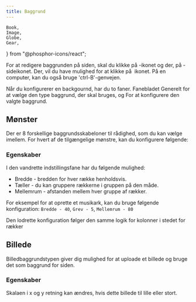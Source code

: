 ```yaml
---
title: Baggrund
---
```


	Book,
	Image,
	Globe,
	Gear,
	
} from "@phosphor-icons/react";

For at redigere baggrunden på siden, skal du klikke på <Wrench className="inline-icon"/> -ikonet og der, på <Book className="inline-icon"/> -sideikonet. Der, vil du have mulighed for at klikke på <Image className="inline-icon"/> ikonet. På en computer, kan du også bruge 'ctrl-B'-genvejen.

Når du konfigurerer en backgournd, har du to faner. Fanebladet <Globe className="inline-icon"/> Generelt for at vælge den type baggrund, der skal bruges, og <Gear className="inline-icon"/> For at konfigurere den valgte baggrund.

## <Globe className="inline-icon"/> Mønster

Der er 8 forskellige baggrundsskabeloner til rådighed, som du kan vælge imellem. For hvert af de tilgængelige mønstre, kan du konfigurere følgende:

### <Gear className="inline-icon"/> Egenskaber

I den vandrette indstillingsfane har du følgende mulighed:

- Bredde - bredden for hver række henholdsvis.
- Tæller - du kan gruppere rækkerne i gruppen på den måde.
- Mellemrum - afstanden mellem hver gruppe af rækker.

For eksempel for at oprette et musikark, kan du bruge følgende konfiguration:
`Bredde - 40`, `Grev - 5`, `Mellemrum - 80`

Den lodrette konfiguration følger den samme logik for kolonner i stedet for rækker

## <Globe className="inline-icon"/> Billede

Billedbaggrundstypen giver dig mulighed for at uploade et billede og bruge det som baggrund for siden.

### <Gear className="inline-icon"/> Egenskaber

Skalaen i x og y retning kan ændres, hvis dette billede til lille eller stort.

